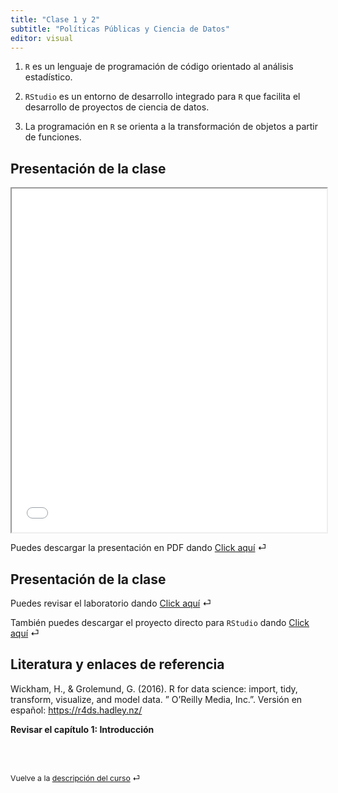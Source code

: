 ```yaml
---
title: "Clase 1 y 2"
subtitle: "Políticas Públicas y Ciencia de Datos"
editor: visual
---
```


::: {.callout-warning title="Ideas más importantes"}
1.  `R` es un lenguaje de programación de código orientado al análisis estadístico.

2.  `RStudio` es un entorno de desarrollo integrado para `R` que facilita el desarrollo de proyectos de ciencia de datos.

3.  La programación en `R` se orienta a la transformación de objetos a partir de funciones.
:::

## Presentación de la clase

<iframe src="/slides/TAD1_clase1.html" height="550" width="100%" allowfullscreen="true">

</iframe>

Puedes descargar la presentación en PDF dando [Click aquí](/slides/TAD1_clase1.pdf "Clase 1 pdf") ⏎

## Presentación de la clase

Puedes revisar el laboratorio dando [Click aquí](/labs/lab-1.qmd "Laboratorio 1") ⏎

También puedes descargar el proyecto directo para `RStudio` dando [Click aquí](/labs/TAD1_clase1_Taller.zip "Lab 1 zip") ⏎

## Literatura y enlaces de referencia

Wickham, H., & Grolemund, G. (2016). R for data science: import, tidy, transform, visualize, and model data. " O'Reilly Media, Inc.". Versión en español: <https://r4ds.hadley.nz/>

**Revisar el capítulo 1: Introducción**

<br><br>

::: {style="font-size: 0.875em;"}
Vuelve a la [descripción del curso](/ "Descripción del curso") ⏎
:::
